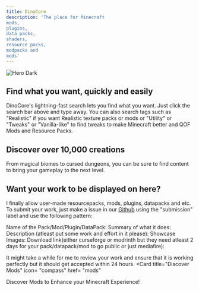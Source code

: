 ```yaml
---
title: DinoCore
description: 'The place for Minecraft
mods,
plugins,
data packs,
shaders,
resource packs,
modpacks and
mods'
---
```


<img
  className="hidden dark:block"
  src="/logo/undraw_docusaurus_tree.svg"
  alt="Hero Dark"
/>

## Find what you want, quickly and easily
DinoCore's lightning-fast search lets you find what you want. Just click the search bar above and type away. You can also search tags such as "Realistic" if you want Realistic texture packs or mods or "Utility" or "Tweaks" or "Vanilla-like" to find tweaks to make Minecraft better and QOF Mods and Resource Packs.

## **Discover over 10,000 creations**

From magical biomes to cursed dungeons, you can be sure to find content to bring your gameplay to the next level. 

## Want your work to be displayed on here?
I finally allow user-made resourcepacks, mods, plugins, datapacks and etc. To submit your work, just make a issue in our [Github](https://github.com/kn0xwya/unbound/issues/new) using the "submission" label and use the following pattern:

Name of the Pack/Mod/Plugin/DataPack: 
Summary of what it does: 
Description (atleast put some work and effort in it please):
Showcase Images:
Download link(either curseforge or modrinth but they need atleast 2 days for your pack/datapack/mod to go public or just mediafire):

It might take a while for me to review your work and ensure that it is working perfectly but it should get accepted within 24 hours.
<CardGroup cols={2}>
  <Card 
    title="Discover Mods"
    icon= "compass"
    href= "mods"
  >
  Discover Mods to Enhance your Minecraft Experience!
  </Card>
</CardGroup>
